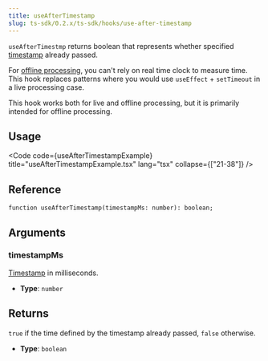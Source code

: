```yaml
---
title: useAfterTimestamp
slug: ts-sdk/0.2.x/ts-sdk/hooks/use-after-timestamp
---
```



`useAfterTimestmp` returns boolean that represents whether specified [timestamp](/fundamentals/glossary#timestamp) already passed.

For [offline processing](/fundamentals/glossary#offline-processing), you can't rely on real time clock to measure time. This hook replaces patterns
where you would use `useEffect` + `setTimeout` in a live processing case.

<Aside>
  This hook works both for live and offline processing, but it is primarily
  intended for offline processing.
</Aside>

## Usage

<Code code={useAfterTimestampExample} title="useAfterTimestampExample.tsx" lang="tsx" collapse={["21-38"]} />

## Reference

```tsx
function useAfterTimestamp(timestampMs: number): boolean;
```

## Arguments

### timestampMs

[Timestamp](/fundamentals/glossary#timestamp) in milliseconds.

* **Type**: `number`

## Returns

`true` if the time defined by the timestamp already passed, `false` otherwise.

* **Type**: `boolean`
